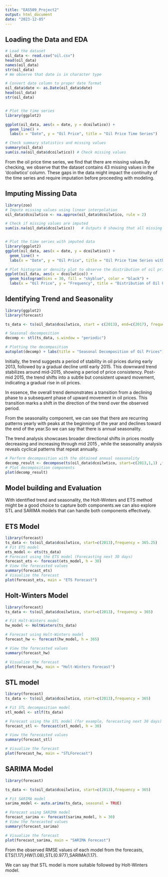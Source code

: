 ```yaml
---
title: "EAS509_Project2"
output: html_document
date: "2023-12-05"
---
```


## Loading the Data and EDA

```r
# Load the dataset
oil_data <- read.csv("oil.csv")
head(oil_data)
names(oil_data)
str(oil_data)
# We observe that date is in character type

# Convert date column to proper date format
oil_data$date <- as.Date(oil_data$date) 
head(oil_data)
str(oil_data)


# Plot the time series
library(ggplot2)

ggplot(oil_data, aes(x = date, y = dcoilwtico)) +
  geom_line() +
  labs(x = "Date", y = "Oil Price", title = "Oil Price Time Series")

# Check summary statistics and missing values
summary(oil_data)
sum(is.na(oil_data$dcoilwtico)) # Check missing values

```

From the oil price time series, we find that there are missing values.By checking, we observe that the dataset contains 43 missing values in the 'dcoilwtico' column. These gaps in the data might impact the continuity of the time series and require imputation before proceeding with modeling.

## Imputing Missing Data

```r
library(zoo)
# Impute missing values using linear interpolation
oil_data$dcoilwtico <- na.approx(oil_data$dcoilwtico, rule = 2)

# Check if missing values are imputed
sum(is.na(oil_data$dcoilwtico))   # Outputs 0 showing that all missing values are imputed


# Plot the time series with imputed data
library(ggplot2)
ggplot(oil_data, aes(x = date, y = dcoilwtico)) +
  geom_line() +
  labs(x = "Date", y = "Oil Price", title = "Oil Price Time Series with Imputed Data")

# Plot histogram or density plot to observe the distribution of oil prices
ggplot(oil_data, aes(x = dcoilwtico)) +
  geom_histogram(bins = 30, fill = "skyblue", color = "black") +
  labs(x = "Oil Price", y = "Frequency", title = "Distribution of Oil Prices")
```


## Identifying Trend and Seasonality

```r
library(ggplot2)
library(forecast)

ts_data <- ts(oil_data$dcoilwtico, start = c(2013), end=c(2017), frequency = 365.25)  # Convert to time series object

# Seasonal decomposition
decomp <- stl(ts_data, s.window = "periodic")

# Plotting the decomposition
autoplot(decomp) + labs(title = "Seasonal Decomposition of Oil Prices")


```

Initially, the trend suggests a period of stability in oil prices during early 2013, followed by a gradual decline until early 2015. This downward trend stabilizes around mid-2015, showing a period of price consistency. Post-mid 2015, the trend shifts into a subtle but consistent upward movement, indicating a gradual rise in oil prices.

In essence, the overall trend demonstrates a transition from a declining phase to a subsequent phase of upward movement in oil prices. This transition marks a shift in the direction of the trend over the observed period.

From the seasonality component, we can see that there are recurring patterns yearly with peaks at the beginning of the year and declines toward the end of the year.So we can say that there is annual seasonality.

The trend analysis showcases broader directional shifts in prices mostly decreasing and increasing through mid 2015 , while the seasonality analysis reveals cyclical patterns that repeat annually.

```r
# Perform decomposition with the obtained annual seasonality
decomp_result <- decompose(ts(oil_data$dcoilwtico, start=c(2013,1,1) ,frequency = 365.25)) 
# Plot decomposition components
plot(decomp_result)

```


## Model building and Evaluation

With identified trend and seasonality, the Holt-Winters and ETS method might be a good choice to capture both components.we can also explore STL and SARIMA models that can handle both components effectively.

## ETS Model

```r
library(forecast)
ts_data <- ts(oil_data$dcoilwtico, start=c(2013),frequency = 365.25) 
# Fit ETS model
ets_model <- ets(ts_data)
# Forecast using the ETS model (Forecasting next 30 days)
forecast_ets <- forecast(ets_model, h = 30)
# View the forecasted values
summary(forecast_ets)
# Visualize the forecast
plot(forecast_ets, main = "ETS Forecast")

```

## Holt-Winters Model

```r
library(forecast)
ts_data <- ts(oil_data$dcoilwtico, start=c(2013), frequency = 365)

# Fit Holt-Winters model
hw_model <- HoltWinters(ts_data)

# Forecast using Holt-Winters model
forecast_hw <- forecast(hw_model, h = 365)

# View the forecasted values
summary(forecast_hw)

# Visualize the forecast
plot(forecast_hw, main = "Holt-Winters Forecast")

```

## STL model

```r
library(forecast)
ts_data <- ts(oil_data$dcoilwtico, start=c(2013),frequency = 365) 

# Fit STL decomposition model
stl_model <- stlf(ts_data)

# Forecast using the STL model (for example, forecasting next 30 days)
forecast_stl <- forecast(stl_model, h = 30)

# View the forecasted values
summary(forecast_stl)

# Visualize the forecast
plot(forecast_hw, main = "STLForecast")

```


## SARIMA Model

```r
library(forecast)

ts_data <- ts(oil_data$dcoilwtico, start=c(2013),frequency = 365)

# Fit SARIMA model
sarima_model <- auto.arima(ts_data, seasonal = TRUE)

# Forecast using SARIMA model
forecast_sarima <- forecast(sarima_model, h = 30)  
# View the forecasted values
summary(forecast_sarima)

# Visualize the forecast
plot(forecast_sarima, main = "SARIMA Forecast")

```


From the observed RMSE values of each model from the forecasts,
ETS(1.17),HW(1.08),STL(0.977),SARIMA(1.17).

We can say that STL model is more suitable followed by Holt-Winters model.
```r

```

```r

```

```r

```

```r

```

```r

```

```r

```

```r

```

```r

```

```r

```

```r

```

```r

```

```r

```

```r

```

```r

```

```r

```

```r

```

```r

```

```r

```

```r

```

```r

```

```r

```

```r

```

```r

```

```r

```

```r

```

```r

```

```r

```

```r

```

```r

```

```r

```

```r

```

```r

```

```r

```

```r

```

```r

```

```r

```

```r

```

```r

```

```r

```

```r

```

```r

```

```r

```

```r

```

```r

```

```r

```

```r

```

```r

```

```r

```

```r

```

```r

```

```r

```

```r

```

```r

```


